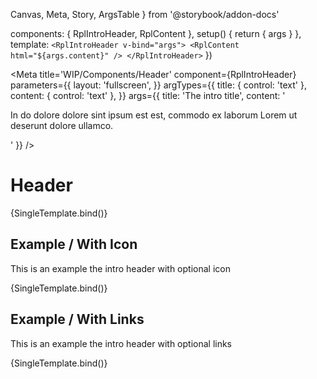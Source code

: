   Canvas,
  Meta,
  Story,
  ArgsTable
} from '@storybook/addon-docs'

  components: { RplIntroHeader, RplContent },
  setup() {
    return { args }
  },
  template: `
    <RplIntroHeader v-bind="args">
      <RplContent html="${args.content}" />
    </RplIntroHeader>
  `
})

<Meta
  title='WIP/Components/Header'
  component={RplIntroHeader}
  parameters={{
    layout: 'fullscreen',
  }}
  argTypes={{
    title: {
      control: 'text'
    },
    content: {
      control: 'text'
    },
  }}
  args={{
    title: 'The intro title',
    content: '<p>In do dolore dolore sint ipsum est est, commodo ex laborum Lorem ut deserunt dolore ullamco.</p>'
  }}
/>

# Header

<ArgsTable of={RplIntroHeader} />

<Canvas>
  <Story
    name='Intro'
    play={a11yStoryCheck}
  >
    {SingleTemplate.bind()}
  </Story>
</Canvas>

## Example / With Icon

This is an example the intro header with optional icon

<Canvas>
  <Story
    name='Intro/Icon'
    play={a11yStoryCheck}
    args={{
      iconName: 'icon-exclamation-circle-filled',
    }}
  >
    {SingleTemplate.bind()}
  </Story>
</Canvas>

## Example / With Links

This is an example the intro header with optional links

<Canvas>
  <Story
    name='Intro/Links'
    play={a11yStoryCheck}
    args={{
      iconName: 'icon-information-circle-filled',
      links: {
        title: 'Want to know more',
        items: [
          {text: 'First links', url: '#first', icon: 'icon-arrow-right'},
          {text: 'Second link', url: '#second', icon: 'icon-arrow-right'},
          {text: 'A third link', url: '#third', icon: 'icon-arrow-right'},
        ]
      }
    }}
  >
    {SingleTemplate.bind()}
  </Story>
</Canvas>
